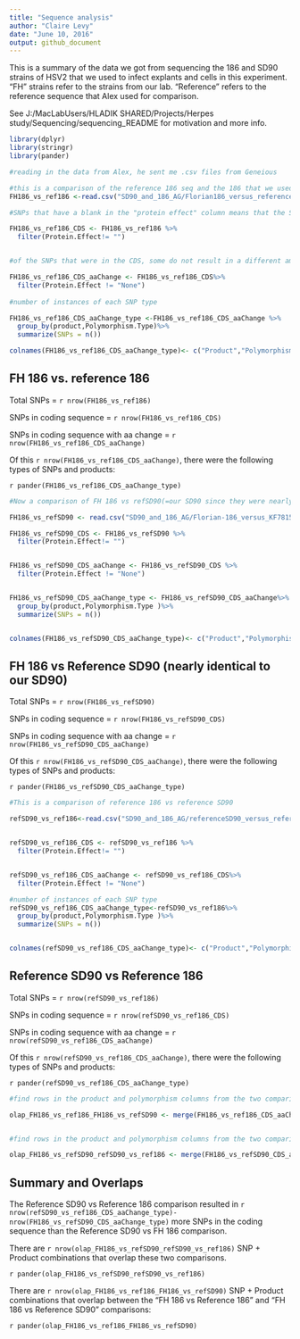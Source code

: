 ```yaml
---
title: "Sequence analysis"
author: "Claire Levy"
date: "June 10, 2016"
output: github_document
---
```


This is a summary of the data we got from sequencing the 186 and SD90 strains of HSV2 that we used to infect explants and cells in this experiment. "FH" strains refer to the strains from our lab. "Reference" refers to the reference sequence that Alex used for comparison.

See J:/MacLabUsers/HLADIK SHARED/Projects/Herpes study/Sequencing/sequencing_README for motivation and more info.


```r
library(dplyr)
library(stringr)
library(pander)

#reading in the data from Alex, he sent me .csv files from Geneious

#this is a comparison of the reference 186 seq and the 186 that we used in the experiment
FH186_vs_ref186 <-read.csv("SD90_and_186_AG/Florian186_versus_reference186.csv")

#SNPs that have a blank in the "protein effect" column means that the SNP is not in the coding sequence. The following is  the SNPs that WERE in the coding sequence.

FH186_vs_ref186_CDS <- FH186_vs_ref186 %>%
  filter(Protein.Effect!= "")


#of the SNPs that were in the CDS, some do not result in a different amino acid (have "none" in the Protein Effect column). The following are the SNPs that DO result in a coding change.

FH186_vs_ref186_CDS_aaChange <- FH186_vs_ref186_CDS%>%
  filter(Protein.Effect != "None")
  
#number of instances of each SNP type

FH186_vs_ref186_CDS_aaChange_type <-FH186_vs_ref186_CDS_aaChange %>%
  group_by(product,Polymorphism.Type)%>%
  summarize(SNPs = n())

colnames(FH186_vs_ref186_CDS_aaChange_type)<- c("Product","Polymorphism","SNPs")

```



## FH 186 vs. reference 186


Total SNPs = `r nrow(FH186_vs_ref186)`

SNPs in coding sequence = `r nrow(FH186_vs_ref186_CDS)`

SNPs in coding sequence with aa change = `r nrow(FH186_vs_ref186_CDS_aaChange)`

Of this `r nrow(FH186_vs_ref186_CDS_aaChange)`, there were the following types of SNPs and products:

`r pander(FH186_vs_ref186_CDS_aaChange_type)`

```r
#Now a comparison of FH 186 vs refSD90(=our SD90 since they were nearly identical)

FH186_vs_refSD90 <- read.csv("SD90_and_186_AG/Florian-186_versus_KF781518.csv")

FH186_vs_refSD90_CDS <- FH186_vs_refSD90 %>%
  filter(Protein.Effect!= "")


FH186_vs_refSD90_CDS_aaChange <- FH186_vs_refSD90_CDS %>%
  filter(Protein.Effect != "None")


FH186_vs_refSD90_CDS_aaChange_type <- FH186_vs_refSD90_CDS_aaChange%>%
  group_by(product,Polymorphism.Type )%>%
  summarize(SNPs = n())


colnames(FH186_vs_refSD90_CDS_aaChange_type)<- c("Product","Polymorphism","SNPs")


```

## FH 186 vs Reference SD90 (nearly identical to our SD90)

Total SNPs = `r nrow(FH186_vs_refSD90)`

SNPs in coding sequence = `r nrow(FH186_vs_refSD90_CDS)`

SNPs in coding sequence with aa change = `r nrow(FH186_vs_refSD90_CDS_aaChange)`

Of this `r nrow(FH186_vs_refSD90_CDS_aaChange)`, there were the following types of SNPs and products:


`r pander(FH186_vs_refSD90_CDS_aaChange_type)`

```r

#This is a comparison of reference 186 vs reference SD90

refSD90_vs_ref186<-read.csv("SD90_and_186_AG/referenceSD90_versus_reference186.csv")


refSD90_vs_ref186_CDS <- refSD90_vs_ref186 %>%
  filter(Protein.Effect!= "")


refSD90_vs_ref186_CDS_aaChange <- refSD90_vs_ref186_CDS%>%
  filter(Protein.Effect != "None")

#number of instances of each SNP type
refSD90_vs_ref186_CDS_aaChange_type<-refSD90_vs_ref186%>%
  group_by(product,Polymorphism.Type )%>%
  summarize(SNPs = n())


colnames(refSD90_vs_ref186_CDS_aaChange_type)<- c("Product","Polymorphism","SNPs")
```

## Reference SD90 vs Reference 186

Total SNPs = `r nrow(refSD90_vs_ref186)`

SNPs in coding sequence = `r nrow(refSD90_vs_ref186_CDS)`

SNPs in coding sequence with aa change = `r nrow(refSD90_vs_ref186_CDS_aaChange)`

Of this `r nrow(refSD90_vs_ref186_CDS_aaChange)`, there were the following types of SNPs and products:



`r pander(refSD90_vs_ref186_CDS_aaChange_type)`



```r

#find rows in the product and polymorphism columns from the two comparisions FH186_vs_ref186 & FH186_vs_refSD90 that are the same.

olap_FH186_vs_ref186_FH186_vs_refSD90 <- merge(FH186_vs_ref186_CDS_aaChange_type[,1:2],FH186_vs_refSD90_CDS_aaChange_type[,1:2])


#find rows in the product and polymorphism columns from the two comparisions FH186_vs_refSD90 & ref186_vs_refSD90 that are the same.

olap_FH186_vs_refSD90_refSD90_vs_ref186 <- merge(FH186_vs_refSD90_CDS_aaChange_type[,1:2],refSD90_vs_ref186_CDS_aaChange_type[,1:2])

```

## Summary and Overlaps

The Reference SD90 vs Reference 186 comparison resulted in `r nrow(refSD90_vs_ref186_CDS_aaChange_type)- nrow(FH186_vs_refSD90_CDS_aaChange_type)` more SNPs in the coding sequence than the Reference SD90 vs FH 186 comparison.

There are `r nrow(olap_FH186_vs_refSD90_refSD90_vs_ref186)` SNP + Product combinations that overlap these two comparisons.

`r pander(olap_FH186_vs_refSD90_refSD90_vs_ref186)`


There are `r nrow(olap_FH186_vs_ref186_FH186_vs_refSD90)` SNP + Product combinations that overlap between the "FH 186 vs Reference 186" and "FH 186 vs Reference SD90" comparisons:

`r pander(olap_FH186_vs_ref186_FH186_vs_refSD90)`